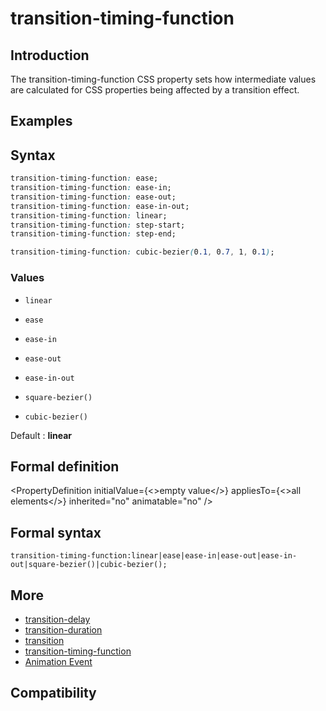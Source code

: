 
# transition-timing-function

## Introduction

The transition-timing-function CSS property sets how intermediate values are calculated for CSS properties being affected by a transition effect.

## Examples

<Go
  example="css-api"
  img="https://lf-lynx.tiktok-cdns.com/obj/lynx-artifacts-oss-sg/lynx-website/assets/doc/css/transition-timing-function.gif"
  defaultEntryFile="dist/transition-timing-function.lynx.bundle"
  defaultFile="src/transition-timing-function/App.tsx"
  entry="src/transition-timing-function"
/>

## Syntax

```css
transition-timing-function: ease;
transition-timing-function: ease-in;
transition-timing-function: ease-out;
transition-timing-function: ease-in-out;
transition-timing-function: linear;
transition-timing-function: step-start;
transition-timing-function: step-end;

transition-timing-function: cubic-bezier(0.1, 0.7, 1, 0.1);
```

### Values

- `linear`

- `ease`

- `ease-in`

- `ease-out`

- `ease-in-out`

- `square-bezier()`

- `cubic-bezier()`

Default : **linear**

## Formal definition


<PropertyDefinition
  initialValue={<>empty value</>}
  appliesTo={<>all elements</>}
  inherited="no"
  animatable="no"
/>

## Formal syntax

```
transition-timing-function:linear|ease|ease-in|ease-out|ease-in-out|square-bezier()|cubic-bezier();
```

## More

- [transition-delay](./transition-delay.mdx)
- [transition-duration](./transition-duration.mdx)
- [transition](./transition.mdx)
- [transition-timing-function](./transition-timing-function.mdx)
- [Animation Event](../../lynx-api/event/animation-event.mdx)

## Compatibility


<LegacyCompatTable metadata="css/properties/transition-timing-function" />
